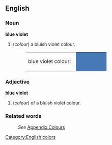 ==English==
[[Category:English colors]]

===Noun===
'''blue violet'''
#(''colour'') a bluish violet colour.
#:<table><tr><td>blue violet colour: &nbsp;</td><td bgcolor="#4779B6" width="80">&nbsp; </td></tr></table>

===Adjective===
'''blue violet'''
#(''colour'') of a bluish violet colour.

===Related words===
:''See'' [[Wiktionary_Appendix:Colours|Appendix:Colours]]